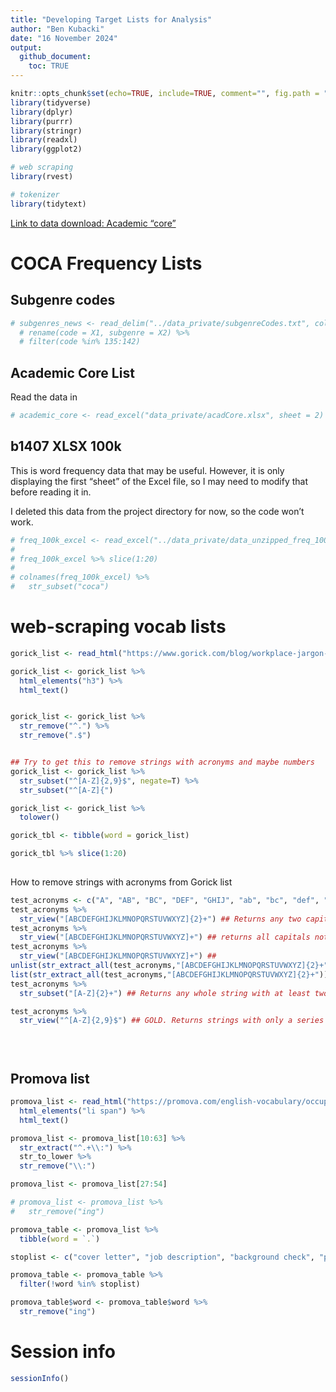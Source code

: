 ```yaml
---
title: "Developing Target Lists for Analysis"
author: "Ben Kubacki"
date: "16 November 2024"
output: 
  github_document:
    toc: TRUE
---
```


```r
knitr::opts_chunk$set(echo=TRUE, include=TRUE, comment="", fig.path = "images/")
library(tidyverse)
library(dplyr)
library(purrr)
library(stringr)
library(readxl)
library(ggplot2)

# web scraping
library(rvest)

# tokenizer
library(tidytext)


```

[Link to data download: Academic "core"](https://www.academicwords.info/download.asp)

# COCA Frequency Lists

## Subgenre codes

```r

# subgenres_news <- read_delim("../data_private/subgenreCodes.txt", col_names = F) %>% 
  # rename(code = X1, subgenre = X2) %>%  
  # filter(code %in% 135:142)


```

## Academic Core List

Read the data in

```r

# academic_core <- read_excel("data_private/acadCore.xlsx", sheet = 2)

```


## b1407 XLSX 100k

This is word frequency data that may be useful. However, it is only displaying the first "sheet" of the Excel file, so I may need to modify that before reading it in.

I deleted this data from the project directory for now, so the code won't work.

```r

# freq_100k_excel <- read_excel("../data_private/data_unzipped_freq_100k/b1407/b1407.xlsx", skip = 0, sheet = 2) 
# 
# freq_100k_excel %>% slice(1:20)
# 
# colnames(freq_100k_excel) %>% 
#   str_subset("coca")

```


# web-scraping vocab lists

```r
gorick_list <- read_html("https://www.gorick.com/blog/workplace-jargon-dictionary")

gorick_list <- gorick_list %>%
  html_elements("h3") %>%
  html_text()


gorick_list <- gorick_list %>%
  str_remove("^.") %>%
  str_remove(".$")


## Try to get this to remove strings with acronyms and maybe numbers
gorick_list <- gorick_list %>%
  str_subset("^[A-Z]{2,9}$", negate=T) %>%
  str_subset("^[A-Z]{")

gorick_list <- gorick_list %>%
  tolower()

gorick_tbl <- tibble(word = gorick_list)

gorick_tbl %>% slice(1:20)
 
```

How to remove strings with acronyms from Gorick list

```r
test_acronyms <- c("A", "AB", "BC", "DEF", "GHIJ", "ab", "bc", "def", "ghij", "Ab", "bC", "DeF", "GHij")
test_acronyms %>% 
  str_view("[ABCDEFGHIJKLMNOPQRSTUVWXYZ]{2}+") ## Returns any two capitals (misses strings of more than two)
test_acronyms %>% 
  str_view("[ABCDEFGHIJKLMNOPQRSTUVWXYZ]+") ## returns all capitals not isolated acronyms
test_acronyms %>% 
  str_view("[ABCDEFGHIJKLMNOPQRSTUVWXYZ]+") ## 
unlist(str_extract_all(test_acronyms,"[ABCDEFGHIJKLMNOPQRSTUVWXYZ]{2}+"))
list(str_extract_all(test_acronyms,"[ABCDEFGHIJKLMNOPQRSTUVWXYZ]{2}+"))
test_acronyms %>% 
  str_subset("[A-Z]{2}+") ## Returns any whole string with at least two adjacent capitals 

test_acronyms %>% 
  str_view("^[A-Z]{2,9}$") ## GOLD. Returns strings with only a series of capitals between 2 and 9, but nothing after or before it (i.e., lowercase letters)


  
```


## Promova list

```r

promova_list <- read_html("https://promova.com/english-vocabulary/occupations-and-jobs-english-vocabulary") %>% 
  html_elements("li span") %>% 
  html_text()

promova_list <- promova_list[10:63] %>% 
  str_extract("^.+\\:") %>% 
  str_to_lower %>% 
  str_remove("\\:")

promova_list <- promova_list[27:54] 

# promova_list <- promova_list %>%
#   str_remove("ing")

promova_table <- promova_list %>% 
  tibble(word = `.`) 

stoplist <- c("cover letter", "job description", "background check", "probationary period", "job offer", "telecommuting/remote working", "salary expectations", "out of office")

promova_table <- promova_table %>% 
  filter(!word %in% stoplist)

promova_table$word <- promova_table$word %>% 
  str_remove("ing")

```


# Session info

```r
sessionInfo()
```
